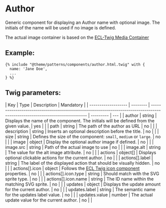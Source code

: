 # Author

Generic component for displaying an Author name with optional image.
The initials of the name will be used if no image is defined.

The actual image container is based on the [ECL-Twig Media Container](https://www.npmjs.com/package/@ecl-twig/ec-component-media-container)

## Example:

```
{% include "@theme/patterns/components/author.html.twig" with {
  name: 'Jane Doe',
  ...
} %}
```

## Twig parameters:

| Key                 | Type     | Description                                                                                                                  | Mandatory |
| ------------------- | -------- | ---------------------------------------------------------------------------------------------------------------------------- | --------- | --- |
| author              | string   | Displays the name of the component. The initials will be defined from the given value.                                       | yes       |     |
| path                | string   | The path of the author as URL                                                                                                | no        |     |
| description         | string   | Inserts an optional description before the title.                                                                            | no        |     |
| size                | string   | Defines the size of the component: `small`, `medium` or `large`.                                                             | no        |     |
| image               | object   | Display the optional author image if defined.                                                                                | no        |     |
| image.src           | string   | Path of the actual image to use                                                                                              | no        |     |
| image.alt           | string   | The value for the alt image attribute.                                                                                       | no        |     |
| actions             | object[] | Displays optional clickable actions for the current author.                                                                  | no        |     |
| actions[].label     | string   | The label of the displayed action that should be visually hidden.                                                            | no        |     |
| actions[].icon      | object   | Follows the [ECL Twig icon component](https://ecl-twig-php.netlify.app/ec/?path=/story/components-icon--general) properties. | no        |     |
| actions[].icon.type | string   | Should match with the SVG sprite type.                                                                                       | no        |     |
| actions[].icon.name | string   | The ID name within the matching SVG sprite.                                                                                  | no        |     |
| updates             | object   | Displays the update amount for the current author.                                                                           | no        |     |
| updates.label       | string   | The semantic name for the updates label value.                                                                               | no        |     |
| updates.value       | number   | The actual update value for the current author.                                                                              | no        |     |
